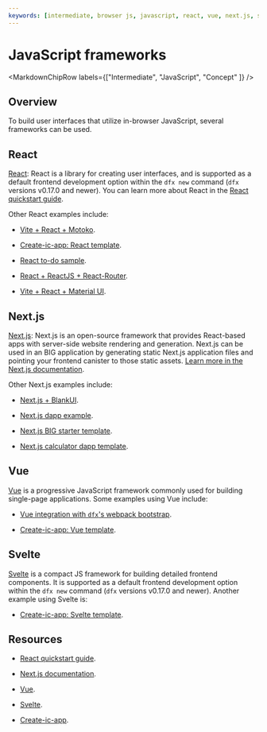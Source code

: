 ```yaml
---
keywords: [intermediate, browser js, javascript, react, vue, next.js, svelte, frameworks]
---
```



# JavaScript frameworks

<MarkdownChipRow labels={["Intermediate", "JavaScript", "Concept" ]} />

## Overview

To build user interfaces that utilize in-browser JavaScript, several frameworks can be used.

## React

[React](/docs/current/developer-docs/getting-started/quickstart/react-quickstart): React is a library for creating user interfaces, and is supported as a default frontend development option within the `dfx new` command (`dfx` versions v0.17.0 and newer). You can learn more about React in the [React quickstart guide](/docs/current/developer-docs/getting-started/quickstart/react-quickstart).

Other React examples include:

- [Vite + React + Motoko](https://github.com/rvanasa/vite-react-motoko).

- [Create-ic-app: React template](https://github.com/MioQuispe/create-ic-app/tree/main/template-react).

- [React to-do sample](https://github.com/ORIGYN-SA/todos-react-native-dfinity).

- [React + ReactJS + React-Router](https://github.com/rbolog/dfinity_reactJs_reactRouter_babel).

- [Vite + React + Material UI](https://github.com/ferMartz/ic-firestarter).

## Next.js

[Next.js](/docs/current/developer-docs/web-apps/application-frontends/existing-frontend/#nextjs): Next.js is an open-source framework that provides React-based apps with server-side website rendering and generation. Next.js can be used in an BIG application by generating static Next.js application files and pointing your frontend canister to those static assets. [Learn more in the Next.js documentation](/docs/current/developer-docs/web-apps/application-frontends/existing-frontend/#nextjs).

Other Next.js examples include:

- [Next.js + BlankUI](https://github.com/Magvin/nextjs-icp).

- [Next.js dapp example](https://github.com/warashibe/nextdapp).

- [Next.js BIG starter template](https://github.com/beyond009/nextjs-ic-starter).

- [Next.js calculator dapp template](https://github.com/gbonumore/index-calculator).


## Vue

[Vue](https://vuejs.org/) is a progressive JavaScript framework commonly used for building single-page applications. Some examples using Vue include:

- [Vue integration with `dfx`'s webpack bootstrap](https://github.com/nop33/dfinity-vue).

- [Create-ic-app: Vue template](https://github.com/MioQuispe/create-ic-app/tree/main/template-vue).


## Svelte

[Svelte](https://svelte.dev/) is a compact JS framework for building detailed frontend components. It is supported as a default frontend development option within the `dfx new` command (`dfx` versions v0.17.0 and newer). Another example using Svelte is:

- [Create-ic-app: Svelte template](https://github.com/MioQuispe/create-ic-app/tree/main/template-svelte).

## Resources

- [React quickstart guide](/docs/current/developer-docs/getting-started/quickstart/react-quickstart).

- [Next.js documentation](/docs/current/developer-docs/web-apps/application-frontends/existing-frontend/#nextjs).

- [Vue](https://vuejs.org/).

- [Svelte](https://svelte.dev/).

- [Create-ic-app](https://github.com/MioQuispe/create-ic-app/tree/main).
